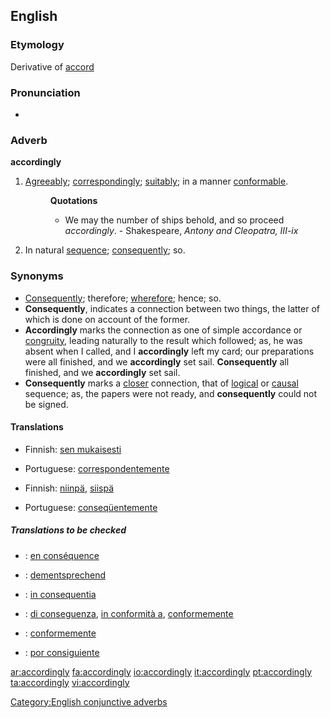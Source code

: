 {{rfc-auto}}
==English==

===Etymology===
Derivative of [[accord]]

===Pronunciation===
*{{audio|en-us-accordingly.ogg|Audio (US)}}

===Adverb===
'''accordingly'''

# [[agreeably|Agreeably]]; [[correspondingly]]; [[suitably]]; in a manner [[conformable]].
#:'''Quotations'''
#:*We may the number of ships behold, and so proceed ''accordingly''. - Shakespeare, ''Antony and Cleopatra, III-ix''
# In natural [[sequence]]; [[consequently]]; so.

===Synonyms===
*[[consequently|Consequently]]; therefore; [[wherefore]]; hence; so.
*'''Consequently''', indicates a connection between two things, the latter of which is done on account of the former.
*'''Accordingly''' marks the connection as one of simple accordance or [[congruity]], leading naturally to the result which followed; as, he was absent when I called, and I '''accordingly''' left my card; our preparations were all finished, and we '''accordingly''' set sail. '''Consequently''' all finished, and we '''accordingly''' set sail.
*'''Consequently''' marks a [[closer]] connection, that of [[logical]] or [[causal]] sequence; as, the papers were not ready, and '''consequently''' could not be signed.


====Translations====
{{trans-top|Agreeably; correspondingly; suitably; in a manner conformable}}
*Finnish: [[sen mukaisesti]]
{{trans-mid}}
*Portuguese: [[correspondentemente]]
{{trans-bottom}}

{{trans-top|In natural sequence; consequently; so}}
*Finnish: [[niinpä]], [[siispä]]
{{trans-mid}}
*Portuguese: [[conseqüentemente]]
{{trans-bottom}}

=====Translations to be checked=====
{{checktrans}}
{{top}}
*{{ttbc|French}}: [[en conséquence]]
*{{ttbc|German}}: [[dementsprechend]]
*{{ttbc|Interlingua}}: [[in consequentia]]
{{mid}}
*{{ttbc|Italian}}: [[di conseguenza]], [[in conformità a]], [[conformemente]]
*{{ttbc|Portuguese}}: [[conformemente]]
*{{ttbc|Spanish}}: [[por consiguiente]]
{{bottom}}

[[Category:English conjunctive adverbs]]

[[ar:accordingly]]
[[fa:accordingly]]
[[io:accordingly]]
[[it:accordingly]]
[[pt:accordingly]]
[[ta:accordingly]]
[[vi:accordingly]]